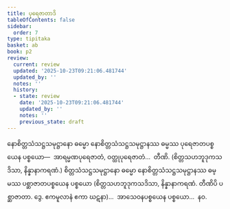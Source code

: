 ```yaml
---
title: ပုရေဇာတာဒိ
tableOfContents: false
sidebar:
  order: 7
type: tipitaka
basket: ab
book: p2
review:
  current: review
  updated: '2025-10-23T09:21:06.481744'
  updated_by: ''
  notes: ''
  history:
  - state: review
    date: '2025-10-23T09:21:06.481744'
    updated_by: ''
    notes: ''
    previous_state: draft
---
```



<ReviewStatus review={frontmatter.review} showDetails={true} />

<HypothesisAnnotation frontmatter={frontmatter} />

<DynamicBreadcrumb />

<Division number="304" book="p2" e="ch" v="38" p="171">

<Paragraph number="3063" book="p2">
နောစိတ္တသံသဋ္ဌသမုဋ္ဌာနော ဓမ္မော နောစိတ္တသံသဋ္ဌသမုဋ္ဌာနဿ ဓမ္မဿ ပုရေဇာတပစ္စယေန ပစ္စယော—  အာရမ္မဏပုရေဇာတံ, ဝတ္ထုပုရေဇာတံ…  တီဏိ. (စိတ္တသဟဘူဒုကသဒိသာ, နိန္နာနာကရဏံ.)
</Paragraph>

<Paragraph number="3064" book="p2">
စိတ္တသံသဋ္ဌသမုဋ္ဌာနော ဓမ္မော နောစိတ္တသံသဋ္ဌသမုဋ္ဌာနဿ ဓမ္မဿ ပစ္ဆာဇာတပစ္စယေန ပစ္စယော (စိတ္တသဟဘူဒုကသဒိသာ, နိန္နာနာကရဏံ. တီဏိပိ ပစ္ဆာဇာတာ. ဒွေ. ဧကမူလာနံ ဧကာ ဃဋနာ)…  အာသေဝနပစ္စယေန ပစ္စယော…  နဝ.
</Paragraph>
</Division>